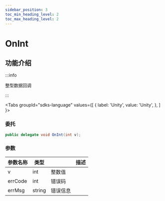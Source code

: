 ```yaml
---
sidebar_position: 3
toc_min_heading_level: 2
toc_max_heading_level: 2
---
```


# OnInt

## 功能介绍

:::info

整型数据回调

:::

<Tabs
groupId="sdks-language"
values={[
{ label: 'Unity', value: 'Unity', },
]
}>

<TabItem value="Unity">

### 委托

```C# showLineNumbers
public delegate void OnInt(int v);
```

### 参数

| 参数名称 | 类型                           || 描述     |
| -------- | -------------------------------------------------------------------------------------- | -------- | -------- |
| v | int | 整数值|
| errCode | int | 错误码 |
| errMsg | string |错误信息 |

</TabItem>

</Tabs>
